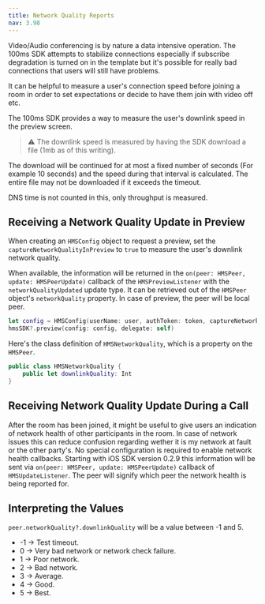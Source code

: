 ---
title: Network Quality Reports
nav: 3.98
---

Video/Audio conferencing is by nature a data intensive operation. The 100ms SDK attempts to stabilize connections especially if subscribe degradation is turned on in the template but it's possible for really bad connections that users will still have problems.

It can be helpful to measure a user's connection speed before joining a room in order to set expectations or decide to have them join with video off etc.

The 100ms SDK provides a way to measure the user's downlink speed in the preview screen.

> ⚠️ The downlink speed is measured by having the SDK download a file (1mb as of this writing).

The download will be continued for at most a fixed number of seconds (For example 10 seconds) and the speed during that interval is calculated. The entire file may not be downloaded if it exceeds the timeout.

DNS time is not counted in this, only throughput is measured.

## Receiving a Network Quality Update in Preview

When creating an `HMSConfig` object to request a preview, set the `captureNetworkQualityInPreview` to `true` to measure the user's downlink network quality.

When available, the information will be returned in the `on(peer: HMSPeer, update: HMSPeerUpdate)` callback of the `HMSPreviewListener` with the `networkQualityUpdated` update type. It can be retrieved out of the `HMSPeer` object's `networkQuality` property. In case of preview, the peer will be local peer.

```swift
let config = HMSConfig(userName: user, authToken: token, captureNetworkQualityInPreview: true)
hmsSDK?.preview(config: config, delegate: self)
```

Here's the class definition of `HMSNetworkQuality`, which is a property on the `HMSPeer`.

```swift
public class HMSNetworkQuality {
    public let downlinkQuality: Int
}
```

## Receiving Network Quality Update During a Call

After the room has been joined, it might be useful to give users an indication of network health of other participants in the room. In case of network issues this can reduce confusion regarding wether it is my network at fault or the other party's.
No special configuration is required to enable network health callbacks. Starting with iOS SDK version 0.2.9 this information will be sent via `on(peer: HMSPeer, update: HMSPeerUpdate)` callback of `HMSUpdateListener`. The peer will signify which peer the network health is being reported for.

## Interpreting the Values

`peer.networkQuality?.downlinkQuality` will be a value between -1 and 5.

-   -1 -> Test timeout.
-   0 -> Very bad network or network check failure.
-   1 -> Poor network.
-   2 -> Bad network.
-   3 -> Average.
-   4 -> Good.
-   5 -> Best.
